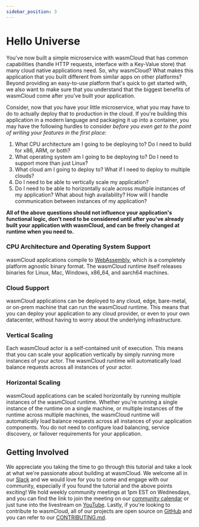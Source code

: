 ```yaml
---
sidebar_position: 3
---
```



# Hello Universe

You've now built a simple microservice with wasmCloud that has common capabilities (handle HTTP requests, interface with a Key-Value store) that many cloud native applications need. So, why wasmCloud? What makes this application that you built different from similar apps on other platforms? Beyond providing an easy-to-use platform that's quick to get started with, we also want to make sure that you understand that the biggest benefits of wasmCloud come after you've built your application.

Consider, now that you have your little microservice, what you may have to do to actually deploy that to production in the cloud. If you're building this application in a modern language and packaging it up into a container, you may have the following hurdles to consider _before you even get to the point of writing your features in the first place_:

1. What CPU architecture am I going to be deploying to? Do I need to build for x86, ARM, or both?
2. What operating system am I going to be deploying to? Do I need to support more than just Linux?
3. What cloud am I going to deploy to? What if I need to deploy to multiple clouds?
4. Do I need to be able to vertically scale my application?
5. Do I need to be able to horizontally scale across multiple instances of my application? What about high availability? How will I handle communication between instances of my application?

**All of the above questions should not influence your application's functional logic, don't need to be considered until after you've already built your application with wasmCloud, and can be freely changed at runtime when you need to.**

### CPU Architecture and Operating System Support

wasmCloud applications compile to [WebAssembly](https://webassembly.org/), which is a completely platform agnostic binary format. The wasmCloud runtime itself releases binaries for Linux, Mac, Windows, x86_64, and aarch64 machines.

### Cloud Support

wasmCloud applications can be deployed to any cloud, edge, bare-metal, or on-prem machine that can run the wasmCloud runtime. This means that you can deploy your application to any cloud provider, or even to your own datacenter, without having to worry about the underlying infrastructure.

### Vertical Scaling

Each wasmCloud actor is a self-contained unit of execution. This means that you can scale your application vertically by simply running more instances of your actor. The wasmCloud runtime will automatically load balance requests across all instances of your actor.

### Horizontal Scaling

wasmCloud applications can be scaled horizontally by running multiple instances of the wasmCloud runtime. Whether you're running a single instance of the runtime on a single machine, or multiple instances of the runtime across multiple machines, the wasmCloud runtime will automatically load balance requests across all instances of your application components. You do not need to configure load balancing, service discovery, or failover requirements for your application.

## Getting Involved

We appreciate you taking the time to go through this tutorial and take a look at what we're passionate about building at wasmCloud. We welcome all in our [Slack](https://slack.wasmcloud.com) and we would love for you to come and engage with our community, especially if you found the tutorial and the above points exciting! We hold weekly community meetings at 1pm EST on Wednesdays, and you can find the link to join the meeting on our [community calendar](https://calendar.google.com/calendar/u/0/embed?src=c_6cm5hud8evuns4pe5ggu3h9qrs@group.calendar.google.com) or just tune into the livestream on [YouTube](https://www.youtube.com/@wasmCloud/streams). Lastly, if you're looking to contribute to wasmCloud, all of our projects are open source on [GitHub](https://github.com/wasmcloud) and you can refer to our [CONTRIBUTING.md](https://github.com/wasmCloud/wasmCloud/blob/main/CONTRIBUTING.md).
